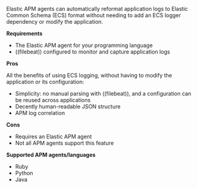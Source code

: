 

Elastic APM agents can automatically reformat application logs to Elastic Common Schema (ECS) format
without needing to add an ECS logger dependency or modify the application.

**Requirements**

* The Elastic APM agent for your programming language
* ((filebeat)) configured to monitor and capture application logs

**Pros**

All the benefits of using ECS logging, without having to modify the application or its configuration:

* Simplicity: no manual parsing with ((filebeat)), and a configuration can be reused across applications
* Decently human-readable JSON structure
* APM log correlation

**Cons**

* Requires an Elastic APM agent
* Not all APM agents support this feature

**Supported APM agents/languages**

* Ruby
* Python
* Java

